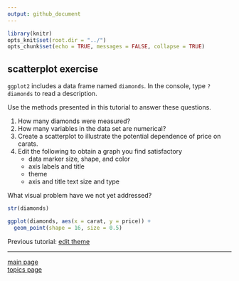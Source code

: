 ```yaml
---
output: github_document
---
```


```r
library(knitr)
opts_knit$set(root.dir = "../")
opts_chunk$set(echo = TRUE, messages = FALSE, collapse = TRUE)
```

## scatterplot exercise

`ggplot2` includes a data frame named `diamonds`. In the console, type `?diamonds` to read a description. 

Use the methods presented in this tutorial to answer these questions. 

1. How many diamonds were measured?  
2. How many variables in the data set are numerical?  
2. Create a scatterplot to illustrate the potential dependence of price on carats.  
3. Edit the following to obtain a graph you find satisfactory 
    - data marker size, shape, and color 
    - axis labels and title
    - theme
    - axis and title text size and type 

What visual problem have we not yet addressed? 

```r
str(diamonds)

ggplot(diamonds, aes(x = carat, y = price)) +
  geom_point(shape = 16, size = 0.5)
```



Previous tutorial: [edit theme](tut-0308_edit-theme.md)

---

[main page](../README.md)<br> 
[topics page](README-by-topic.md)

